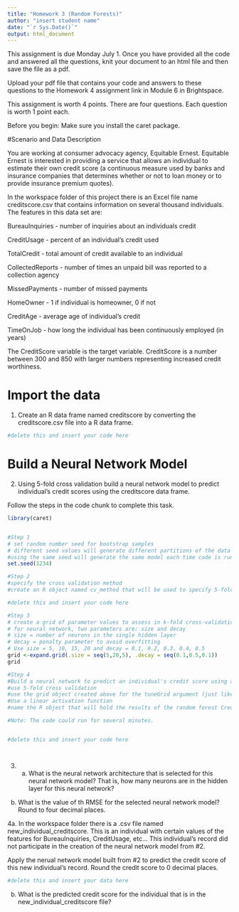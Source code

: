 ```yaml
---
title: "Homework 3 (Random Forests)"
author: "insert student name"
date: "`r Sys.Date()`"
output: html_document
---
```


This assignment is due Monday July 1. Once you have provided all the code and answered all the questions, knit your document to an html file and then save the file as a pdf.

Upload your pdf file that contains your code and answers to these questions to the Homework 4 assignment link in Module 6 in Brightspace.

This assignment is worth 4 points. There are four questions. Each question is worth 1 point each.

Before you begin: Make sure you install the caret package.

#Scenario and Data Description

You are working at consumer advocacy agency, Equitable Ernest. Equitable Ernest is interested in providing a service that allows an individual to estimate their own credit score (a continuous measure used by banks and insurance companies that determines whether or not to loan money or to provide insurance premium quotes). 

In the workspace folder of this project there is an Excel file name creditscore.csv that contains information on several thousand individuals. The features in this data set are:

BureauInquiries - number of inquiries about an individuals credit

CreditUsage - percent of an individual's credit used

TotalCredit - total amount of credit available to an individual

CollectedReports - number of times an unpaid bill was reported to a collection agency

MissedPayments - number of missed payments

HomeOwner - 1 if individual is homeowner, 0 if not

CreditAge - average age of individual's credit

TimeOnJob - how long the individual has been continuously employed (in years)

The CreditScore variable is the target variable. CreditScore is a number between 300 and 850 with larger numbers representing increased credit worthiness.

# Import the data

1. Create an R data frame named creditscore by converting the creditscore.csv file into a R data frame.

```r

#delete this and insert your code here

```

# Build a Neural Network Model

2. Using 5-fold cross validation build a neural network model to predict individual's credit scores using the creditscore data frame.

Follow the steps in the code chunk to complete this task.

```r
library(caret)


#Step 1
# set random number seed for bootstrap samples
# different seed values will generate different partitions of the data
#using the same seed will generate the same model each time code is run
set.seed(1234)

#Step 2
#specify the cross validation method
#create an R object named cv_method that will be used to specify 5-fold cross valdiation

#delete this and insert your code here

#Step 3
# create a grid of parameter values to assess in k-fold cross-validation
# for neural network, two parameters are: size and decay
# size = number of neurons in the single hidden layer
# decay = penalty parameter to avoid overfitting
# Use size = 5, 10, 15, 20 and decay = 0.1, 0.2, 0.3. 0.4, 0.5
grid <-expand.grid(.size = seq(5,20,5), .decay = seq(0.1,0.5,0.1)) 
grid

#Step 4
#Build a neural network to predict an individual's credit score using a random forest
#use 5-fold cross validation
#use the grid object created above for the tuneGrid argument (just like we did in class) for the size and decay hyperparmeters
#Use a linear activation function
#name the R object that will hold the results of the random forest Credit_Neural

#Note: The code could run for several minutes.


#delete this and insert your code here




```

3. a. What is the neural network architecture that is selected for this neural network model? That is, how many neurons are in the hidden layer for this neural network?

<insert your response here>


b. What is the value of th RMSE for the selected neural network model? Round to four decimal places.

<insert your response here>


4a. In the workspace folder there is a .csv file named new_individual_creditscore. This is an individual with certain values of the features for BureauInquiries, CreditUsage, etc... This individual's record did not participate in the creation of the neural network model from #2.

Apply the nerual network model built from #2 to predict the credit score of this new individual's record. Round the credit score to 0 decimal places.


```r
#delete this and insert your data here


```


b. What is the predicted credit score for the individual that is in the new_individual_creditscore file?

<insert your response here>
